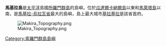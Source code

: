 {{unreferenced|time=2020-02-01T18:40:58+00:00}}
{{Infobox Islands
| name             = 馬基拉島
| image name       = MakiraMap.png
| image caption    = 馬基拉島與鄰近島嶼
| image size       = 
| locator map      = Solomon Islands-Makira.png
| locator map size = 
| map caption      = 馬基拉島位置
| native name      = 
| native name link = 
| nickname         = 
| location         = {{SLB}}
| coordinates      = {{coord|10|26|40|S|161|52|47|E|display=inline,title}}
| archipelago      = 
| total islands    = 
| major islands    = 
| area             = 3,190平方公里
| length           = 
| width            = 
| highest mount    = 
| elevation        = 
| country          = Solomon Islands
| country admin divisions title     = 省
| country admin divisions           = [[馬基拉-烏拉瓦省|馬基拉-烏拉瓦省]]
| country largest city              = [[基拉基拉|基拉基拉]]
| country largest city population   = 
| population       = 
| population as of = 
| density          = 
| ethnic groups    = 
| additional info  =
}}

'''馬基拉島'''是[[太平洋|太平洋]]島國[[所羅門群島|所羅門群島]]的島嶼，位於[[瓜達爾卡納爾島|瓜達爾卡納爾島]]以東和[[馬萊塔島|馬萊塔島]]以南，是[[馬基拉-烏拉瓦省|馬基拉-烏拉瓦省]]最大的島嶼，島上最大城市[[基拉基拉|基拉基拉]]是該省首府。

[[File:Makira_Topography.png|right]]

{{Solomons-geo-stub}}
[[Category:索羅門群島島嶼|Category:索羅門群島島嶼]]